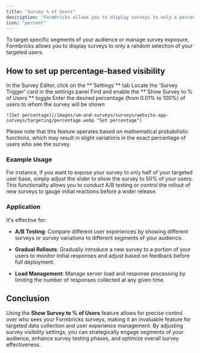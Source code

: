 ```yaml
---
title: "Survey % of Users"
description: "Formbricks allows you to display surveys to only a percentage of your targeted users. This is helpful for surveying on public facing website."
icon: "percent"
---
```


To target specific segments of your audience or manage survey exposure, Formbricks allows you to display surveys to only a random selection of your targeted users.

## How to set up percentage-based visibility

<Steps>
  <Step title="Open settings in survey editor">
    In the Survey Editor, click on the **`Settings`** tab
  </Step>

  <Step title="Find 'Survey Trigger' card">
    Locate the 'Survey Trigger' card in the settings panel
  </Step>

  <Step title="Enable percentage toggle">
    Find and enable the **`Show Survey to % of Users`** toggle
  </Step>

  <Step title="Set percentage">
    Enter the desired percentage (from 0.01% to 100%) of users to whom the survey will be shown

    ![Set percentage](/images/xm-and-surveys/surveys/website-app-surveys/targeting/percentage.webp "Set percentage")
  </Step>
</Steps>

<Note>
  Please note that this feature operates based on mathematical probabilistic
  functions, which may result in slight variations in the exact percentage of
  users who see the survey.
</Note>

### **Example Usage**

For instance, if you want to expose your survey to only half of your targeted user base, simply adjust the slider to show the survey to 50% of your users. This functionality allows you to conduct A/B testing or control the rollout of new surveys to gauge initial reactions before a wider release.

### **Application**

It's effective for:

* **A/B Testing**: Compare different user experiences by showing different surveys or survey variations to different segments of your audience.

* **Gradual Rollouts**: Gradually introduce a new survey to a portion of your users to monitor initial responses and adjust based on feedback before full deployment.

* **Load Management**: Manage server load and response processing by limiting the number of responses collected at any given time.

## **Conclusion**

Using the **Show Survey to % of Users** feature allows for precise control over who sees your Formbricks surveys, making it an invaluable feature for targeted data collection and user experience management. By adjusting survey visibility settings, you can strategically engage segments of your audience, enhance survey testing phases, and optimize overall survey effectiveness.